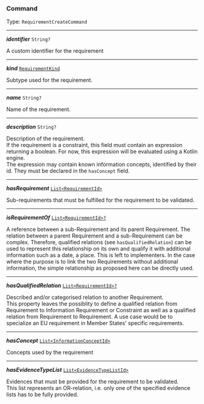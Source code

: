 


### Command

Type: `RequirementCreateCommand`

---

***identifier*** `String?`

A custom identifier for the requirement



---

***kind*** [`RequirementKind`](#requirementkind)

Subtype used for the requirement.



---

***name*** `String?`

Name of the requirement.



---

***description*** `String?`

Description of the requirement. <br/> If the requirement is a constraint, this field must contain an expression returning a boolean. For now, this expression will be evaluated using a Kotlin engine. <br /> The expression may contain known information concepts, identified by their id. They must be declared in the `hasConcept` field.



---

***hasRequirement*** [`List<RequirementId>`](#requirementid)

Sub-requirements that must be fulfilled for the requirement to be validated.



---

***isRequirementOf*** [`List<RequirementId>?`](#requirementid)

A reference between a sub-Requirement and its parent Requirement. The relation between a parent Requirement and a sub-Requirement can be complex. Therefore, qualified relations (see `hasQualifiedRelation`) can be used to represent this relationship on its own and qualify it with additional information such as a date, a place. This is left to implementers. In the case where the purpose is to link the two Requirements without additional information, the simple relationship as proposed here can be directly used.



---

***hasQualifiedRelation*** [`List<RequirementId>?`](#requirementid)

Described and/or categorised relation to another Requirement. <br/> This property leaves the possiblity to define a qualified relation from Requirement to Information Requirement or Constraint as well as a qualified relation from Requirement to Requirement. A use case would be to specialize an EU requirement in Member States' specific requirements.



---

***hasConcept*** [`List<InformationConceptId>`](/docs/core-information-concept--page#informationconceptid)

Concepts used by the requirement



---

***hasEvidenceTypeList*** [`List<EvidenceTypeListId>`](/docs/evidencetypeid--page#evidencetypeid)

Evidences that must be provided for the requirement to be validated. <br/> This list represents an OR-relation, i.e. only one of the specified evidence lists has to be fully provided.


